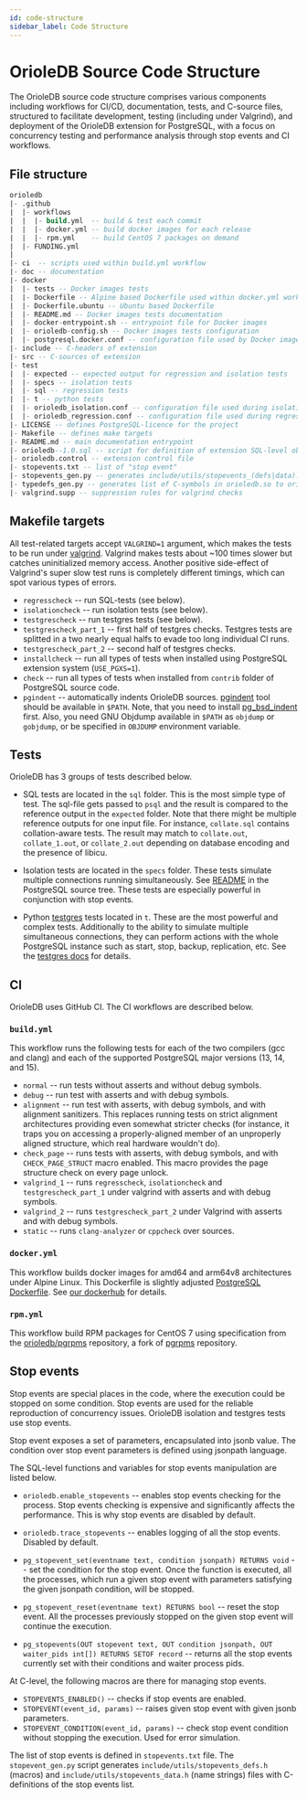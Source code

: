 ```yaml
---
id: code-structure
sidebar_label: Code Structure
---
```


# OrioleDB Source Code Structure

The OrioleDB source code structure comprises various components including workflows for CI/CD, documentation, tests, and C-source files, structured to facilitate development, testing (including under Valgrind), and deployment of the OrioleDB extension for PostgreSQL, with a focus on concurrency testing and performance analysis through stop events and CI workflows.

## File structure

```sql
orioledb
|- .github
|  |- workflows
|  |  |- build.yml  -- build & test each commit
|  |  |- docker.yml -- build docker images for each release
|  |  |- rpm.yml    -- build CentOS 7 packages on demand
|  |- FUNDING.yml
|
|- ci  -- scripts used within build.yml workflow
|- doc -- documentation
|- docker
|  |- tests -- Docker images tests
|  |- Dockerfile -- Alpine based Dockerfile used within docker.yml workflow
|  |- Dockerfile.ubuntu -- Ubuntu based Dockerfile
|  |- README.md -- Docker images tests documentation
|  |- docker-entrypoint.sh -- entrypoint file for Docker images
|  |- orioledb-config.sh -- Docker images tests configuration
|  |- postgresql.docker.conf -- configuration file used by Docker images
|- include -- C-headers of extension
|- src -- C-sources of extension
|- test
|  |- expected -- expected output for regression and isolation tests
|  |- specs -- isolation tests
|  |- sql -- regression tests
|  |- t -- python tests
|  |- orioledb_isolation.conf -- configuration file used during isolation tests
|  |- orioledb_regression.conf -- configuration file used during regression tests
|- LICENSE -- defines PostgreSQL-licence for the project
|- Makefile -- defines make targets
|- README.md -- main documentation entrypoint
|- orioledb--1.0.sql -- script for definition of extension SQL-level objects
|- orioledb.control -- extension control file
|- stopevents.txt -- list of "stop event"
|- stopevents_gen.py -- generates include/utils/stopevents_(defs|data).h from stopevents.txt
|- typedefs_gen.py -- generates list of C-symbols in orioledb.so to orioledb.typedefs
|- valgrind.supp -- suppression rules for valgrind checks

```

## Makefile targets

All test-related targets accept `VALGRIND=1` argument, which makes the tests to
be run under [valgrind](https://valgrind.org/). Valgrind makes tests about ~100
times slower but catches uninitialized memory access. Another positive
side-effect of Valgrind's super slow test runs is completely different timings,
which can spot various types of errors.

- `regresscheck` -- run SQL-tests (see below).
- `isolationcheck` -- run isolation tests (see below).
- `testgrescheck` -- run testgres tests (see below).
- `testgrescheck_part_1` -- first half of testgres checks. Testgres tests are
  splitted in a two nearly equal halfs to evade
  too long individual CI runs.
- `testgrescheck_part_2` -- second half of testgres checks.
- `installcheck` -- run all types of tests when installed using PostgreSQL
  extension system (`USE_PGXS=1`).
- `check` -- run all types of tests when installed from `contrib` folder of
  PostgreSQL source code.
- `pgindent` -- automatically indents OrioleDB sources.
  [pgindent](https://github.com/postgres/postgres/blob/master/src/tools/pgindent/pgindent)
  tool should be available in `$PATH`. Note, that you need to install
  [pg_bsd_indent](https://git.postgresql.org/gitweb/?p=pg_bsd_indent.git;a=summary)
  first. Also, you need GNU Objdump available in `$PATH` as `objdump` or
  `gobjdump`, or be specified in `OBJDUMP` environment variable.

## Tests

OrioleDB has 3 groups of tests described below.

- SQL tests are located in the `sql` folder. This is the most simple type of
  test. The sql-file gets passed to `psql` and the result is compared to
  the reference output in the `expected` folder. Note that there might be
  multiple reference outputs for one input file. For instance, `collate.sql`
  contains collation-aware tests. The result may match to `collate.out`,
  `collate_1.out`, or `collate_2.out` depending on database encoding and the
  presence of libicu.

- Isolation tests are located in the `specs` folder. These tests simulate
  multiple connections running simultaneously. See
  [README](https://github.com/postgres/postgres/blob/master/src/test/isolation/README)
  in the PostgreSQL source tree. These tests are especially powerful in
  conjunction with stop events.

- Python [testgres](https://pypi.org/project/testgres/) tests located in `t`.
  These are the most powerful and complex tests. Additionally to the ability
  to simulate multiple simultaneous connections, they can perform actions with
  the whole PostgreSQL instance such as start, stop, backup, replication, etc.
  See the [testgres docs](https://postgrespro.github.io/testgres/) for details.

## CI

OrioleDB uses GitHub CI. The CI workflows are described below.

### `build.yml`

This workflow runs the following tests for each of the two compilers (gcc and
clang) and each of the supported PostgreSQL major versions (13, 14, and 15).

- `normal` -- run tests without asserts and without debug symbols.
- `debug` -- run test with asserts and with debug symbols.
- `alignment` -- run test with asserts, with debug symbols, and with alignment
  sanitizers. This replaces running tests on strict alignment
  architectures providing even somewhat stricter checks
  (for instance, it traps you on accessing a properly-aligned
  member of an unproperly aligned structure, which real hardware
  wouldn't do).
- `check_page` -- runs tests with asserts, with debug symbols, and with
  `CHECK_PAGE_STRUCT` macro enabled. This macro provides
  the page structure check on every page unlock.
- `valgrind_1` -- runs `regresscheck`, `isolationcheck` and
  `testgrescheck_part_1` under valgrind with asserts and
  with debug symbols.
- `valgrind_2` -- runs `testgrescheck_part_2` under Valgrind with asserts and
  with debug symbols.
- `static` -- runs `clang-analyzer` or `cppcheck` over sources.

### `docker.yml`

This workflow builds docker images for amd64 and arm64v8 architectures under
Alpine Linux. This Dockerfile is slightly adjusted
[PostgreSQL Dockerfile](https://github.com/docker-library/postgres).
See [our dockerhub](https://hub.docker.com/r/orioledb/orioledb) for details.

### `rpm.yml`

This workflow build RPM packages for CentOS 7 using specification from the
[orioledb/pgrpms](https://github.com/orioledb/pgrpms) repository, a fork
of [pgrpms](https://git.postgresql.org/gitweb/?p=pgrpms.git;a=summary)
repository.

## Stop events

Stop events are special places in the code, where the execution could be stopped
on some condition. Stop events are used for the reliable reproduction of
concurrency issues. OrioleDB isolation and testgres tests use stop events.

Stop event exposes a set of parameters, encapsulated into jsonb value. The
condition over stop event parameters is defined using jsonpath
language.

The SQL-level functions and variables for stop events manipulation are listed
below.

- `orioledb.enable_stopevents` -- enables stop events checking for the process.
  Stop events checking is expensive and significantly affects the performance.
  This is why stop events are disabled by default.

- `orioledb.trace_stopevents` -- enables logging of all the stop events.
  Disabled by default.

- `pg_stopevent_set(eventname text, condition jsonpath) RETURNS void` --
  set the condition for the stop event. Once the function is executed, all
  the processes, which run a given stop event with parameters satisfying
  the given jsonpath condition, will be stopped.

- `pg_stopevent_reset(eventname text) RETURNS bool` --
  reset the stop event. All the processes previously stopped on the given
  stop event will continue the execution.

- `pg_stopevents(OUT stopevent text, OUT condition jsonpath, OUT waiter_pids int[]) RETURNS SETOF record` --
  returns all the stop events currently set with their conditions and
  waiter process pids.

At C-level, the following macros are there for managing stop events.

- `STOPEVENTS_ENABLED()` -- checks if stop events are enabled.
- `STOPEVENT(event_id, params)` -- raises given stop event with given jsonb
  parameters.
- `STOPEVENT_CONDITION(event_id, params)` -- check stop event condition without
  stopping the execution. Used for
  error simulation.

The list of stop events is defined in `stopevents.txt` file. The
`stopevent_gen.py` script generates `include/utils/stopevents_defs.h` (macros)
and `include/utils/stopevents_data.h` (name strings) files with C-definitions
of the stop events list.
